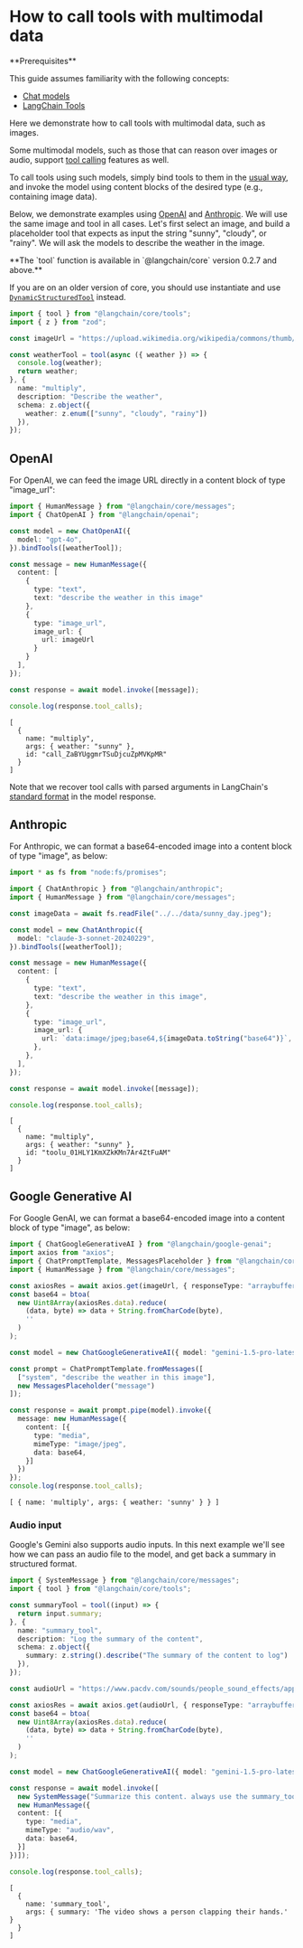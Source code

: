 # How to call tools with multimodal data

<Info>
**Prerequisites**


This guide assumes familiarity with the following concepts:

- [Chat models](/oss/javascript/concepts/chat_models)
- [LangChain Tools](/oss/javascript/concepts/tools)

</Info>

Here we demonstrate how to call tools with multimodal data, such as images.

Some multimodal models, such as those that can reason over images or audio, support [tool calling](/oss/javascript/concepts/#tool-calling) features as well.

To call tools using such models, simply bind tools to them in the [usual way](/oss/javascript/how-to/tool_calling), and invoke the model using content blocks of the desired type (e.g., containing image data).

Below, we demonstrate examples using [OpenAI](/oss/javascript/integrations/platforms/openai) and [Anthropic](/oss/javascript/integrations/platforms/anthropic). We will use the same image and tool in all cases. Let's first select an image, and build a placeholder tool that expects as input the string "sunny", "cloudy", or "rainy". We will ask the models to describe the weather in the image.

<Note>
**The `tool` function is available in `@langchain/core` version 0.2.7 and above.**


If you are on an older version of core, you should use instantiate and use [`DynamicStructuredTool`](https://api.js.langchain.com/classes/langchain_core.tools.DynamicStructuredTool.html) instead.
</Note>


```typescript
import { tool } from "@langchain/core/tools";
import { z } from "zod";

const imageUrl = "https://upload.wikimedia.org/wikipedia/commons/thumb/d/dd/Gfp-wisconsin-madison-the-nature-boardwalk.jpg/2560px-Gfp-wisconsin-madison-the-nature-boardwalk.jpg";

const weatherTool = tool(async ({ weather }) => {
  console.log(weather);
  return weather;
}, {
  name: "multiply",
  description: "Describe the weather",
  schema: z.object({
    weather: z.enum(["sunny", "cloudy", "rainy"])
  }),
});
```

## OpenAI

For OpenAI, we can feed the image URL directly in a content block of type "image_url":


```typescript
import { HumanMessage } from "@langchain/core/messages";
import { ChatOpenAI } from "@langchain/openai";

const model = new ChatOpenAI({
  model: "gpt-4o",
}).bindTools([weatherTool]);

const message = new HumanMessage({
  content: [
    {
      type: "text",
      text: "describe the weather in this image"
    },
    {
      type: "image_url",
      image_url: {
        url: imageUrl
      }
    }
  ],
});

const response = await model.invoke([message]);

console.log(response.tool_calls);
```
```output
[
  {
    name: "multiply",
    args: { weather: "sunny" },
    id: "call_ZaBYUggmrTSuDjcuZpMVKpMR"
  }
]
```
Note that we recover tool calls with parsed arguments in LangChain's [standard format](/oss/javascript/how-to/tool_calling) in the model response.

## Anthropic

For Anthropic, we can format a base64-encoded image into a content block of type "image", as below:


```typescript
import * as fs from "node:fs/promises";

import { ChatAnthropic } from "@langchain/anthropic";
import { HumanMessage } from "@langchain/core/messages";

const imageData = await fs.readFile("../../data/sunny_day.jpeg");

const model = new ChatAnthropic({
  model: "claude-3-sonnet-20240229",
}).bindTools([weatherTool]);

const message = new HumanMessage({
  content: [
    {
      type: "text",
      text: "describe the weather in this image",
    },
    {
      type: "image_url",
      image_url: {
        url: `data:image/jpeg;base64,${imageData.toString("base64")}`,
      },
    },
  ],
});

const response = await model.invoke([message]);

console.log(response.tool_calls);
```
```output
[
  {
    name: "multiply",
    args: { weather: "sunny" },
    id: "toolu_01HLY1KmXZkKMn7Ar4ZtFuAM"
  }
]
```
## Google Generative AI

For Google GenAI, we can format a base64-encoded image into a content block of type "image", as below:


```typescript
import { ChatGoogleGenerativeAI } from "@langchain/google-genai";
import axios from "axios";
import { ChatPromptTemplate, MessagesPlaceholder } from "@langchain/core/prompts";
import { HumanMessage } from "@langchain/core/messages";

const axiosRes = await axios.get(imageUrl, { responseType: "arraybuffer" });
const base64 = btoa(
  new Uint8Array(axiosRes.data).reduce(
    (data, byte) => data + String.fromCharCode(byte),
    ''
  )
);

const model = new ChatGoogleGenerativeAI({ model: "gemini-1.5-pro-latest" }).bindTools([weatherTool]);

const prompt = ChatPromptTemplate.fromMessages([
  ["system", "describe the weather in this image"],
  new MessagesPlaceholder("message")
]);

const response = await prompt.pipe(model).invoke({
  message: new HumanMessage({
    content: [{
      type: "media",
      mimeType: "image/jpeg",
      data: base64,
    }]
  })
});
console.log(response.tool_calls);
```
```output
[ { name: 'multiply', args: { weather: 'sunny' } } ]
```
### Audio input

Google's Gemini also supports audio inputs. In this next example we'll see how we can pass an audio file to the model, and get back a summary in structured format.


```typescript
import { SystemMessage } from "@langchain/core/messages";
import { tool } from "@langchain/core/tools";

const summaryTool = tool((input) => {
  return input.summary;
}, {
  name: "summary_tool",
  description: "Log the summary of the content",
  schema: z.object({
    summary: z.string().describe("The summary of the content to log")
  }),
});

const audioUrl = "https://www.pacdv.com/sounds/people_sound_effects/applause-1.wav";

const axiosRes = await axios.get(audioUrl, { responseType: "arraybuffer" });
const base64 = btoa(
  new Uint8Array(axiosRes.data).reduce(
    (data, byte) => data + String.fromCharCode(byte),
    ''
  )
);

const model = new ChatGoogleGenerativeAI({ model: "gemini-1.5-pro-latest" }).bindTools([summaryTool]);

const response = await model.invoke([
  new SystemMessage("Summarize this content. always use the summary_tool in your response"),
  new HumanMessage({
  content: [{
    type: "media",
    mimeType: "audio/wav",
    data: base64,
  }]
})]);

console.log(response.tool_calls);
```
```output
[
  {
    name: 'summary_tool',
    args: { summary: 'The video shows a person clapping their hands.' }
  }
]
```
